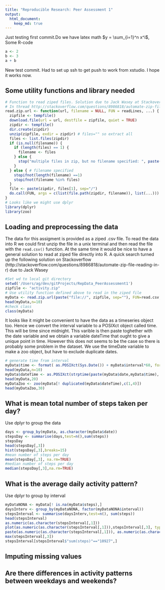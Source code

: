 ```yaml
---
title: "Reproducible Research: Peer Assessment 1"
output: 
  html_document:
    keep_md: true
---
```

Just testing first commit.Do we have latex math $y = \sum_{i=1}^n x^i$, Some R-code 

```r
a <- 2
b <- 3
a + b
```

New test commit. Had to set up ssh to get push to work from xstudio. I hope it works now.

## Some utility functions and library needed

```r
# Function to read ziped files. Solution due to Jack Wasey at Stackoverflow
# In thread http://stackoverflow.com/questions/8986818/automate-zip-file-reading-in-r
read.zip.url <- function(url, filename = NULL, FUN = readLines, ...) {
  zipfile <- tempfile()
  download.file(url = url, destfile = zipfile, quiet = TRUE)
  zipdir <- tempfile()
  dir.create(zipdir)
  unzip(zipfile, exdir = zipdir) # files="" so extract all
  files <- list.files(zipdir)
  if (is.null(filename)) {
    if (length(files) == 1) {
      filename <- files
    } else {
      stop("multiple files in zip, but no filename specified: ", paste(files, collapse = ", "))
    }
  } else { # filename specified
    stopifnot(length(filename) ==1)
    stopifnot(filename %in% files)
  }
  file <- paste(zipdir, files[1], sep="/")
  do.call(FUN, args = c(list(file.path(zipdir, filename)), list(...)))
}
# Looks like we might use dplyr
library(dplyr)
library(zoo)
```


## Loading and preprocessing the data

The data for this assigment is provided as a ziped .csv file. To read the data into R we could first unzip the file in a unix terminal and then read the file with the $\texttt{read.csv()}$ function. At the same time it would be nice to have a general solution to read at ziped file directly into R. A quick search turned up the following solution on Stackoverflow (http://stackoverflow.com/questions/8986818/automate-zip-file-reading-in-r) due to Jack Wasey

```r
#Set wd to local git directory
setwd('/Users/ag/dev/gitProjects/RepData_PeerAssessment1')
zipfile <- "activity.zip"
# Use utility function defined above to read in the ziped file
myData <- read.zip.url(paste("file://", zipfile, sep=""), FUN=read.csv, header=TRUE)
head(myData,n=10)
#check class
class(myData)
```

It looks like it might be convenient to have the data as a timeseries object too. Hence we convert the interval variable to a POSIXct object called time. This will be time since midnight. This varible is then paste toghether with the date variable and we obtain a variable dateTime that ought to give a unique point in time. However this does not seems to be the case so there is probably some problem in the dataset. We use the timeDate variable to make a zoo object, but have to exclude duplicate dates.  

```r
# generate time from interval
myData$time <- format( as.POSIXct(Sys.Date()) + myData$interval*60, format="%H:%M:%S", tz="UCT")
head(myData,n=10)
myData$dateTime <- as.POSIXct(strptime(paste(myData$date,myData$time), "%Y-%m-%d %H:%M:%S"))
head(myData,20)
myDataZoo <- zoo(myData[! duplicated(myData$dateTime),c(1,4)])
head(myDataZoo,30)
```


## What is mean total number of steps taken per day?

Use dplyr to group the data

```r
days <- group_by(myData, as.character(myData$date))
stepsDay <- summarise(days,test=n(),sum(steps))
stepsDay
head(stepsDay[,3])
hist(stepsDay[,3],breaks=15)
#mean number of steps per day
mean(stepsDay[,3], na.rm=TRUE)
#median number of steps per day
median(stepsDay[,3],na.rm=TRUE)
```



## What is the average daily activity pattern?

Use dplyr to group by interval

```r
myDataNONA <- myData[! is.na(myData$steps),]
daysInterv <- group_by(myDataNONA, factor(myDataNONA$interval))
stepsInterval <- summarise(daysInterv,test=n(), sum(steps))
head(stepsInterval)
as.numeric(as.character(stepsInterval[,1]))
plot(as.numeric(as.character(stepsInterval[,1])),stepsInterval[,3], type = "l")
paste(as.numeric(as.character(stepsInterval[,1])), as.numeric(as.character(stepsInterval[,3])))
max(stepsInterval[,3])
stepsInterval[stepsInterval$"sum(steps)"=="10927",]
```



## Imputing missing values



## Are there differences in activity patterns between weekdays and weekends?
